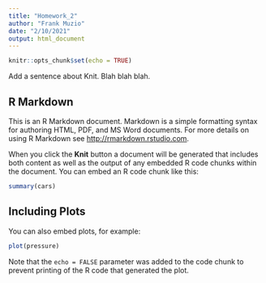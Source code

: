 ```yaml
---
title: "Homework_2"
author: "Frank Muzio"
date: "2/10/2021"
output: html_document
---
```


```r
knitr::opts_chunk$set(echo = TRUE)
```

Add a sentence about Knit. Blah blah blah. 

## R Markdown

This is an R Markdown document. Markdown is a simple formatting syntax for authoring HTML, PDF, and MS Word documents. For more details on using R Markdown see <http://rmarkdown.rstudio.com>.

When you click the **Knit** button a document will be generated that includes both content as well as the output of any embedded R code chunks within the document. You can embed an R code chunk like this:

```r
summary(cars)
```

## Including Plots

You can also embed plots, for example:

```r
plot(pressure)
```

Note that the `echo = FALSE` parameter was added to the code chunk to prevent printing of the R code that generated the plot.
